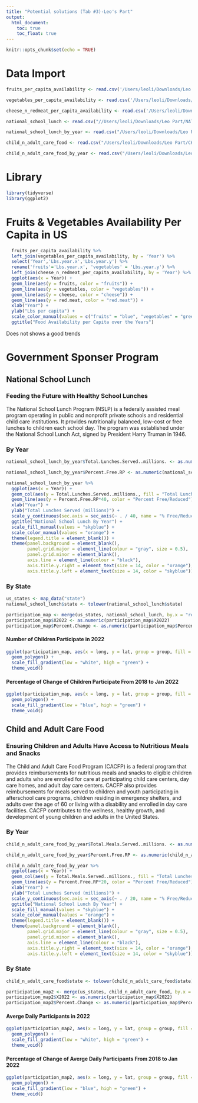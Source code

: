 ```yaml
---
title: "Potential solutions (Tab #3)-Leo's Part"
output:
  html_document:
    toc: true
    toc_float: true
---
```


```r
knitr::opts_chunk$set(echo = TRUE)
```

# Data Import

```r
fruits_per_capita_availability <- read.csv('/Users/leoli/Downloads/Leo Part/Fruits_Per capita availability adjusted for loss.csv')

vegetables_per_capita_availability <- read.csv('/Users/leoli/Downloads/Leo Part/Vegetables_Per capita availability adjusted for loss.csv')

cheese_n_redmeat_per_capita_availability <- read.csv('/Users/leoli/Downloads/Leo Part/Cheese_n_RedMeat_Per capita availability adjusted for loss.csv')

national_school_lunch <- read.csv("//Users/leoli/Downloads/Leo Part/NATIONAL SCHOOL LUNCH PROGRAM.csv")

national_school_lunch_by_year <- read.csv("/Users/leoli/Downloads/Leo Part/NATIONAL SCHOOL LUNCH PROGRAM By Year.csv")

child_n_adult_care_food <- read.csv("/Users/leoli/Downloads/Leo Part/CHILD AND ADULT CARE FOOD PROGRAM.csv")

child_n_adult_care_food_by_year <- read.csv("/Users/leoli/Downloads/Leo Part/CHILD AND ADULT CARE FOOD PROGRAM_by_year.csv")

```

# Library

```r
library(tidyverse)
library(ggplot2)
```

# Fruits & Vegetables Availability Per Capita in US

```r
  fruits_per_capita_availability %>%
  left_join(vegetables_per_capita_availability, by = 'Year') %>%
  select('Year','Lbs.year.x','Lbs.year.y') %>%
  rename('fruits'='Lbs.year.x', 'vegetables' = 'Lbs.year.y') %>%
  left_join(cheese_n_redmeat_per_capita_availability, by = 'Year') %>%
  ggplot(aes(x = Year)) +
  geom_line(aes(y = fruits, color = "fruits")) +
  geom_line(aes(y = vegetables, color = "vegetables")) +
  geom_line(aes(y = cheese, color = "cheese")) +
  geom_line(aes(y = red.meat, color = "red.meat")) +
  xlab("Year") +
  ylab("Lbs per capita") +
  scale_color_manual(values = c("fruits" = "blue", "vegetables" = "green", "cheese" = "pink", "red.meat" = "red")) +
  ggtitle("Food Availability per Capita over the Years")

```

Does not shows a good trends

# Government Sponser Program

## National School Lunch

### Feeding the Future with Healthy School Lunches

The National School Lunch Program (NSLP) is a federally assisted meal program operating in public and nonprofit private schools and residential child care institutions. It provides nutritionally balanced, low-cost or free lunches to children each school day. The program was established under the National School Lunch Act, signed by President Harry Truman in 1946.

### By Year

```r
national_school_lunch_by_year$Total.Lunches.Served..millions. <- as.numeric(national_school_lunch_by_year$Total.Lunches.Served..millions.)

national_school_lunch_by_year$Percent.Free.RP <- as.numeric(national_school_lunch_by_year$Percent.Free.RP)

```

```r
national_school_lunch_by_year %>%
  ggplot(aes(x = Year)) +
  geom_col(aes(y = Total.Lunches.Served..millions., fill = "Total Lunches")) +
  geom_line(aes(y = Percent.Free.RP*40, color = "Percent Free/Reduced"), size = 1.2) +
  xlab("Year") +
  ylab("Total Lunches Served (millions)") +
  scale_y_continuous(sec.axis = sec_axis(~ . / 40, name = "% Free/Reduced")) +
  ggtitle("National School Lunch By Year") +
  scale_fill_manual(values = "skyblue") +
  scale_color_manual(values = "orange") +
  theme(legend.title = element_blank()) +
  theme(panel.background = element_blank(),
        panel.grid.major = element_line(colour = "gray", size = 0.5),
        panel.grid.minor = element_blank(),
        axis.line = element_line(colour = "black"),
        axis.title.y.right = element_text(size = 14, color = "orange"),
        axis.title.y.left = element_text(size = 14, color = "skyblue"))

```

### By State

```r
us_states <- map_data("state")
national_school_lunch$state <- tolower(national_school_lunch$state)

participation_map <- merge(us_states, national_school_lunch, by.x = "region", by.y = "state")
participation_map$X2022 <- as.numeric(participation_map$X2022)
participation_map$Percent.Change <- as.numeric(participation_map$Percent.Change)

```

#### Number of Children Participate in 2022

```r
ggplot(participation_map, aes(x = long, y = lat, group = group, fill = X2022)) +
  geom_polygon() +
  scale_fill_gradient(low = "white", high = "green") +
  theme_void()
```

#### Percentage of Change of Children Participate From 2018 to Jan 2022

```r
ggplot(participation_map, aes(x = long, y = lat, group = group, fill = Percent.Change)) +
  geom_polygon() +
  scale_fill_gradient(low = "blue", high = "green") +
  theme_void()
```

## Child and Adult Care Food

### Ensuring Children and Adults Have Access to Nutritious Meals and Snacks

The Child and Adult Care Food Program (CACFP) is a federal program that provides reimbursements for nutritious meals and snacks to eligible children and adults who are enrolled for care at participating child care centers, day care homes, and adult day care centers. CACFP also provides reimbursements for meals served to children and youth participating in afterschool care programs, children residing in emergency shelters, and adults over the age of 60 or living with a disability and enrolled in day care facilities. CACFP contributes to the wellness, healthy growth, and development of young children and adults in the United States.

### By Year

```r
child_n_adult_care_food_by_year$Total.Meals.Served..millions. <- as.numeric(child_n_adult_care_food_by_year$Total.Meals.Served..millions.)

child_n_adult_care_food_by_year$Percent.Free.RP <- as.numeric(child_n_adult_care_food_by_year$Percent.Free.RP)

```

```r
child_n_adult_care_food_by_year %>%
  ggplot(aes(x = Year)) +
  geom_col(aes(y = Total.Meals.Served..millions., fill = "Total Lunches")) +
  geom_line(aes(y = Percent.Free.RP*20, color = "Percent Free/Reduced"), size = 1.2) +
  xlab("Year") +
  ylab("Total Lunches Served (millions)") +
  scale_y_continuous(sec.axis = sec_axis(~ . / 20, name = "% Free/Reduced")) +
  ggtitle("National School Lunch By Year") +
  scale_fill_manual(values = "skyblue") +
  scale_color_manual(values = "orange") +
  theme(legend.title = element_blank()) +
  theme(panel.background = element_blank(),
        panel.grid.major = element_line(colour = "gray", size = 0.5),
        panel.grid.minor = element_blank(),
        axis.line = element_line(colour = "black"),
        axis.title.y.right = element_text(size = 14, color = "orange"),
        axis.title.y.left = element_text(size = 14, color = "skyblue"))

```

### By State

```r
child_n_adult_care_food$state <- tolower(child_n_adult_care_food$state)

participation_map2 <- merge(us_states, child_n_adult_care_food, by.x = "region", by.y = "state")
participation_map2$X2022 <- as.numeric(participation_map$X2022)
participation_map2$Percent.Change <- as.numeric(participation_map$Percent.Change)

```

#### Averge Daily Participants in 2022

```r
ggplot(participation_map2, aes(x = long, y = lat, group = group, fill = X2022)) +
  geom_polygon() +
  scale_fill_gradient(low = "white", high = "green") +
  theme_void()
```

#### Percentage of Change of Averge Daily Participants From 2018 to Jan 2022

```r
ggplot(participation_map2, aes(x = long, y = lat, group = group, fill = Percent.Change)) +
  geom_polygon() +
  scale_fill_gradient(low = "blue", high = "green") +
  theme_void()
```
